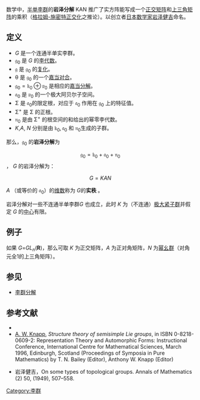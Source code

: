 数学中，[[半单李群|半单李群]]的'''岩泽分解''' KAN 推广了实方阵能写成一个[[正交矩阵|正交矩阵]]和[[上三角矩阵|上三角矩阵]]的乘积（[[格拉姆-施密特正交化|格拉姆-施密特正交化]]之推论）。以创立者[[日本|日本]][[数学家|数学家]][[岩泽健吉|岩泽健吉]]命名。

==定义==

*''G'' 是一个连通半单实李群。
*<math> \mathfrak{g}_0 </math> 是 ''G'' 的[[李代数|李代数]]。
*<math> \mathfrak{g} </math> 是 <math> \mathfrak{g}_0 </math> 的[[复化|复化]]。
*θ 是 <math> \mathfrak{g}_0 </math> 的一个[[嘉当对合|嘉当对合]]。
*<math> \mathfrak{g}_0 = \mathfrak{k}_0 \oplus \mathfrak{p}_0 </math> 是相应的[[嘉当分解|嘉当分解]]。
*<math> \mathfrak{a}_0 </math> 是 <math> \mathfrak{p}_0 </math> 的一个极大阿贝尔子空间。
*Σ 是 <math> \mathfrak{a}_0 </math>的限定根，对应于 <math> \mathfrak{a}_0 </math> 作用在 <math> \mathfrak{g}_0 </math> 上的特征值。
*Σ<sup>+</sup> 是 Σ 的正根。
*<math> \mathfrak{n}_0 </math> 是由 Σ<sup>+</sup> 的根空间的和给出的幂零李代数。
*''K'',''A'', ''N'' 分别是由 <math> \mathfrak{k}_0, \mathfrak{a}_0 </math> 和 <math> \mathfrak{n}_0 </math>生成的子群。

那么，<math> \mathfrak{g}_0 </math> 的'''岩泽分解'''为
:<math>\mathfrak{g}_0 = \mathfrak{k}_0 + \mathfrak{a}_0 + \mathfrak{n}_0</math>，
''G'' 的岩泽分解为：
:<math>G=KAN</math> 

''A'' （或等价的 <math> \mathfrak{a}_0 </math>）的[[维数|维数]]称为 ''G''的'''实秩''' 。

岩泽分解对一些不连通半单李群''G'' 也成立，此时 ''K'' 为（不连通）[[极大紧子群|极大紧子群]]并假定 ''G'' 的[[中心|中心]]有限。

==例子==
如果 ''G''=''GL<sub>n''</sub>('''R''')，那么可取 ''K'' 为正交矩阵，''A'' 为正对角矩阵，''N'' 为[[幂幺群|幂幺群]]（对角元全1的上三角矩阵）。

==参见==
*[[李群分解|李群分解]]

==参考文献==
*{{springer|id=I/i053060|first1=A.S. |last1=Fedenko|first2=A.I.|last2= Shtern}}
*[[A._W._Knapp|A. W. Knapp]], ''Structure theory of semisimple Lie groups'', in ISBN 0-8218-0609-2: Representation Theory and Automorphic Forms: Instructional Conference, International Centre for Mathematical Sciences, March 1996, Edinburgh, Scotland (Proceedings of Symposia in Pure Mathematics) by T. N. Bailey (Editor), Anthony W. Knapp (Editor)

*岩泽健吉，On some types of topological groups. Annals of Mathematics (2) 50, (1949), 507–558.

[[Category:李群|Category:李群]]